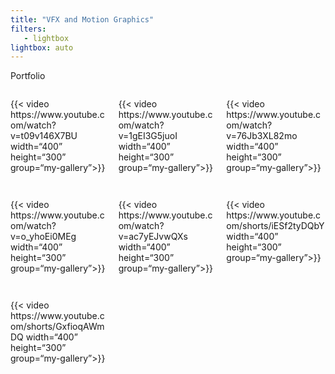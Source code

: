 ```yaml
---
title: "VFX and Motion Graphics"
filters:
   - lightbox
lightbox: auto
---
```


Portfolio

::: {style="display: grid;grid-template-columns: repeat(auto-fill, minmax(150px, 1fr));grid-gap: 1em;"}

{{< video https://www.youtube.com/watch?v=t09v146X7BU width="400" height="300" group="my-gallery">}}

{{< video https://www.youtube.com/watch?v=1gEI3G5juoI width="400" height="300" group="my-gallery">}}

{{< video https://www.youtube.com/watch?v=76Jb3XL82mo width="400" height="300" group="my-gallery">}}

{{< video https://www.youtube.com/watch?v=o_yhoEi0MEg width="400" height="300" group="my-gallery">}}

{{< video https://www.youtube.com/watch?v=ac7yEJvwQXs width="400" height="300" group="my-gallery">}}

{{< video https://www.youtube.com/shorts/iESf2tyDQbY width="400" height="300" group="my-gallery">}}

{{< video https://www.youtube.com/shorts/GxfioqAWmDQ width="400" height="300" group="my-gallery">}}

:::